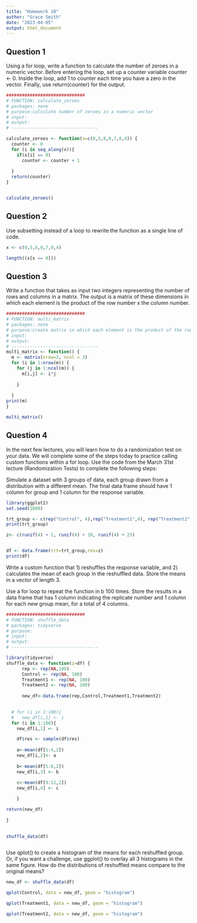 ```yaml
---
title: "Homework 10"
author: "Grace Smith"
date: "2023-04-05"
output: html_document
---
```


## Question 1


Using a for loop, write a function to calculate the number of zeroes in a numeric vector. Before entering the loop, set up a counter variable counter <- 0. Inside the loop, add 1 to counter each time you have a zero in the vector. Finally, use return(counter) for the output.

```r
##############################
# FUNCTION: calculate_zeroes
# packages: none
# purpose:calculate number of zeroes in a numeric vector
# input: 
# output:
# ---------------------------------

calculate_zeroes <- function(x=c(0,5,8,0,7,0,4)) {
  counter <- 0
  for (i in seq_along(x)){
    if(x[i] == 0)
      counter <- counter + 1
  
  }
  return(counter)
}



```

```r
calculate_zeroes()
```

## Question 2

Use subsetting instead of a loop to rewrite the function as a single line of code.

```r
x <- c(0,5,8,0,7,0,4)

length((x[x == 0]))
```

## Question 3

Write a function that takes as input two integers representing the number of rows and columns in a matrix. The output is a matrix of these dimensions in which each element is the product of the row number x the column number.

```r
##############################
# FUNCTION: multi_matrix
# packages: none
# purpose:create matrix in which each element is the product of the row number X column number
# input:
# output:
# ---------------------------------
multi_matrix <- function() {
  m <- matrix(nrow=3, ncol = 3)
  for (i in 1:nrow(m)) {
    for (j in 1:ncol(m)) {
      m[i,j] <- i*j
      
    }
    
  }
print(m)
}
```


```r
multi_matrix()
```


## Question 4

In the next few lectures, you will learn how to do a randomization test on your data. We will complete some of the steps today to practice calling custom functions within a for loop. Use the code from the March 31st lecture (Randomization Tests) to complete the following steps:

Simulate a dataset with 3 groups of data, each group drawn from a distribution with a different mean. The final data frame should have 1 column for group and 1 column for the response variable.

```r
library(ggplot2)
set.seed(1000)

trt_group <- c(rep("Control", 4),rep("Treatment1",4), rep("Treatment2", 4))
print(trt_group)

z<- c(runif(4) + 1, runif(4) + 10, runif(4) + 25)


df <- data.frame(trt=trt_group,res=z)
print(df)
```



Write a custom function that 1) reshuffles the response variable, and 2) calculates the mean of each group in the reshuffled data. Store the means in a vector of length 3.

Use a for loop to repeat the function in b 100 times. Store the results in a data frame that has 1 column indicating the replicate number and 1 column for each new group mean, for a total of 4 columns.



```r
##############################
# FUNCTION: shuffle_data
# packages: tidyverse
# purpose:
# input:
# output:
# ---------------------------------

library(tidyverse)
shuffle_data <- function(z=df) {
      rep <- rep(NA,100)
      Control <- rep(NA, 100)
      Treatment1 <- rep(NA, 100)
      Treatment2 <- rep(NA, 100)
      
      new_df<-data.frame(rep,Control,Treatment1,Treatment2)

  
  # for (i in 1:100){
  #   new_df[i,1] <- i
  for (i in 1:100){
    new_df[i,1] <- i

    df$res <- sample(df$res)
    
    a<-mean(df[1:4,2])
    new_df[i,2]<- a
    
    b<-mean(df[5:8,2])
    new_df[i,3] <- b
    
    c<-mean(df[9:12,2])
    new_df[i,4] <- c

    }

return(new_df)
  
}
  

shuffle_data(df)



```


Use qplot() to create a histogram of the means for each reshuffled group. Or, if you want a challenge, use ggplot() to overlay all 3 histograms in the same figure. How do the distributions of reshuffled means compare to the original means?


```r
new_df <- shuffle_data(df)

qplot(Control, data = new_df, geom = "histogram")

qplot(Treatment1, data = new_df, geom = "histogram")

qplot(Treatment2, data = new_df, geom = "histogram")


```



